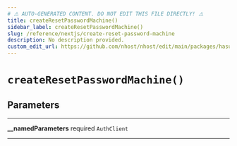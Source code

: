```yaml
---
# ⚠️ AUTO-GENERATED CONTENT. DO NOT EDIT THIS FILE DIRECTLY! ⚠️
title: createResetPasswordMachine()
sidebar_label: createResetPasswordMachine()
slug: /reference/nextjs/create-reset-password-machine
description: No description provided.
custom_edit_url: https://github.com/nhost/nhost/edit/main/packages/hasura-auth-js/src/machines/reset-password.ts#L26
---
```


# `createResetPasswordMachine()`

## Parameters

---

**<span className="parameter-name">\_\_namedParameters</span>** <span className="optional-status">required</span> <code>AuthClient</code>

---
